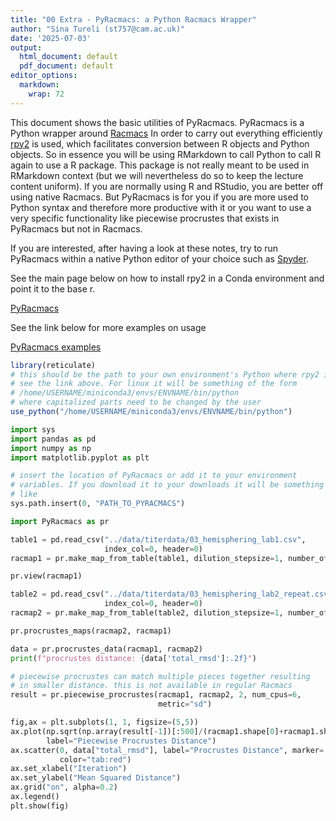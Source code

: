 ```yaml
---
title: "00 Extra - PyRacmacs: a Python Racmacs Wrapper"
author: "Sina Tureli (st757@cam.ac.uk)"
date: '2025-07-03'
output:
  html_document: default
  pdf_document: default
editor_options:
  markdown:
    wrap: 72
---
```


This document shows the basic utilities of PyRacmacs. PyRacmacs is a
Python wrapper around
[Racmacs](https://acorg.github.io/Racmacs/index.html) In order to carry
out everything efficiently [rpy2](https://rpy2.github.io/) is used,
which facilitates conversion between R objects and Python objects. So in
essence you will be using RMarkdown to call Python to call R again to
use a R package. This package is not really meant to be used in
RMarkdown context (but we will nevertheless do so to keep the lecture
content uniform). If you are normally using R and RStudio, you are
better off using native Racmacs. But PyRacmacs is for you if you are
more used to Python syntax and therefore more productive with it or you
want to use a very specific functionality like piecewise procrustes
that exists in PyRacmacs but not in Racmacs.

If you are interested, after having a look at these notes, try to run
PyRacmacs within a native Python editor of your choice such as
[Spyder](https://www.spyder-ide.org/).

See the main page below on how to install rpy2 in a Conda environment
and point it to the base r.

[PyRacmacs](https://github.com/iAvicenna/PyRacmacs/tree/main/)

See the link below for more examples on usage

[PyRacmacs
examples](https://github.com/iAvicenna/PyRacmacs/tree/main/examples)

```r
library(reticulate)
# this should be the path to your own environment's Python where rpy2 is installed
# see the link above. For linux it will be something of the form
# /home/USERNAME/miniconda3/envs/ENVNAME/bin/python
# where capitalized parts need to be changed by the user
use_python("/home/USERNAME/miniconda3/envs/ENVNAME/bin/python") 
```

```python
import sys
import pandas as pd
import numpy as np
import matplotlib.pyplot as plt

# insert the location of PyRacmacs or add it to your environment 
# variables. If you download it to your downloads it will be something
# like
sys.path.insert(0, "PATH_TO_PYRACMACS")

import PyRacmacs as pr

table1 = pd.read_csv("../data/titerdata/03_hemisphering_lab1.csv", 
                     index_col=0, header=0)
racmap1 = pr.make_map_from_table(table1, dilution_stepsize=1, number_of_optimizations=2000)

pr.view(racmap1)

table2 = pd.read_csv("../data/titerdata/03_hemisphering_lab2_repeat.csv", 
                     index_col=0, header=0)
racmap2 = pr.make_map_from_table(table2, dilution_stepsize=1, number_of_optimizations=4000)

pr.procrustes_maps(racmap2, racmap1)

data = pr.procrustes_data(racmap1, racmap2)
print(f"procrustes distance: {data['total_rmsd']:.2f}")

# piecewise procrustes can match multiple pieces together resulting
# in smaller distance. this is not available in regular Racmacs
result = pr.piecewise_procrustes(racmap1, racmap2, 2, num_cpus=6,
                                 metric="sd")

fig,ax = plt.subplots(1, 1, figsize=(5,5))
ax.plot(np.sqrt(np.array(result[-1])[:500]/(racmap1.shape[0]+racmap1.shape[1])),
        label="Piecewise Procrustes Distance")
ax.scatter(0, data["total_rmsd"], label="Procrustes Distance", marker='x',
           color="tab:red")
ax.set_xlabel("Iteration")
ax.set_ylabel("Mean Squared Distance")
ax.grid("on", alpha=0.2)
ax.legend()
plt.show(fig)

```
